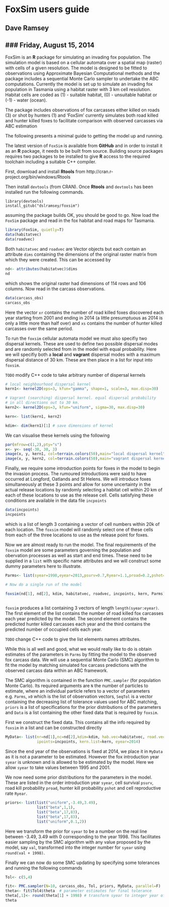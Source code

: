 %\VignetteEngine{knitr::knitr}
%\VignetteIndexEntry{foxsim_users_guide}


# FoxSim users guide

## Dave Ramsey
### Friday, August 15, 2014
-------------------------------------------

FoxSim is an **R** package for simulating an invading fox population. The simulation model is based on a cellular automata over a spatial map (raster) with cells of a given resolution.  The model is designed to be fitted to observations using Approximate Bayesian Computational methods and the package includes a sequential Monte Carlo sampler to undertake the ABC computations.  Currently the model is set up to simulate an invading fox population in Tasmania using a habitat raster with 3 km cell resolution.  Habitat cells are coded as (1) - suitable habitat, (0) - unsuitable habitat or (-1) - water (ocean).

The package includes observations of fox carcasses either killed on roads (3) or shot by hunters (1) and 'FoxSim' currently simulates both road killed and hunter killed foxes to facilitate comparison with observed carcasses via ABC estimation

The following presents a minimal guide to getting the model up and running.

The latest version of `FoxSim` is available from **GitHub** and in order to install it as an **R** package, it needs to be built from source.   Building source packages requires two packages to be installed to give **R** access to the required toolchain including a suitable C++ compiler.

First, download and install **Rtools** from http://cran.r-project.org/bin/windows/Rtools

Then install `devtools` (from CRAN).  Once **Rtools** and `devtools` has been installed run the following commands.

`library(devtools)`  
`install_gitub("dslramsey/foxsim")`

assuming the package builds OK, you should be good to go. Now load the `FoxSim` package and read in the fox habitat and road maps for Tasmania.

```r
library(FoxSim, quietly=T)
data(habitatvec)
data(roadvec)

```
Both `habitatvec` and `roadvec` are Vector objects but each contain an attribute `dims` containing the dimensions of the original raster matrix from which they were created.  This can be accessed by

```r
nd<- attributes(habitatvec)$dims
nd
```

which shows the original raster had dimensions of 114 rows and 106 columns.  Now read in the carcass observations.
```r
data(carcass_obs)
carcass_obs
```

Here the vector `xr` contains the number of road killed foxes discovered each year starting from 2001 and ending in 2014 (a little presumptuous as 2014 is only a little more than half over) and `xs` contains the number of hunter killed carcasses over the same period.


To run the `foxsim` cellular automata model we must also specifiy two dispersal kernels.  These are used to define two possible dispersal modes and are randomly selected from in the model with equal probability.  Here we will specifiy both a **local** and **vagrant** dispersal modes with a maximum dispersal distance of 30 km.  These are then place in a list for input into `foxsim`.

`TODO` modify C++ code to take arbitrary number of dispersal kernels

```r
# local neighbourhood dispersal kernel
kern1<- kernel2D(eps=3, kfun="gamma", shape=1, scale=3, max.disp=30)

# Vagrant (searching) dispersal kernel. equal dispersal probability  
# in all directions out to 30 km.
kern2<- kernel2D(eps=3, kfun="uniform", sigma=30, max.disp=30)

kern<- list(kern1, kern2)

kdim<- dim(kern1)[1] # save dimensions of kernel

```

We can visualise these kernels using the following 

```r
par(mfrow=c(1,2),pty="s")
x<- y<- seq(-30, 30, 3)
image(x, y, kern1, col=terrain.colors(50),main="local dispersal kernel")
image(x, y, kern2, col=terrain.colors(50),main="vagrant dispersal kernel")

```

Finally, we require some introduction points for foxes in the model to begin the invasion process.  The rumoured introductions were said to have occurred at Longford, Oatlands and St Helens.   We will introduce foxes simultaneously at these 3 points and allow for some uncertainty in the actual release locations by randomly selecting a habitat cell within 20 km of each of these locations to use as the release cell.  Cells satisfying these conditions are available in the data file `incpoints`

```r
data(incpoints)
incpoints
```

which is a list of length 3 containing a vector of cell numbers within 20k of each location.  The `foxsim` model will randomly select one of these cells from each of the three locations to use as the release point for foxes.

Now we are almost ready to run the model.  The final requirements of the `foxsim` model are some parameters governing the population and obervation processes as well as start and end times. These need to be supplied in a `list` with specific name attributes and we will construct some dummy parameters here to illustrate.

```r
Parms<- list(syear=1998,eyear=2013,psurv=0.7,Ryear=1.1,proad=0.2,pshot=0.1)

# Now do a single run of the model

foxsim(nd[1], nd[2], kdim, habitatvec, roadvec, incpoints, kern, Parms)
       
```

`foxsim` produces a list containing 3 vectors of length `length(syear:eyear)`.  The first element of the list contains the number of road killed fox carcasses each year predicted by the model.  The second element contains the predicted hunter killed carcasses each year and the third contains the predicted number of occupied cells each year.

`TODO`  change C++ code to give the list elements names attributes.

While this is all well and good, what we would really like to do is obtain estimates of the parameters in `Parms` by fitting the model to the observed fox carcass data.  We will use a sequential Monte Carlo (SMC) algorithm to fit the model by matching simulated fox carcass predictions with the observed carcass data within an ABC framework.

The SMC algorithm is contained in the function `PMC.sampler` (for population Monte Carlo).  Its required arguments are `N` the number of particles to estimate, where an individual particle refers to a vector of parameters e.g. `Parms`, `x0` which is the list of observation vectors, `SeqTol` is a vector containing the decreasing list of tolerance values used for ABC matching, `priors` is a list of specifications for the prior distributions of the parameters and `Data` is a list containing the other fixed data that is required by `foxsim`.

First we construct the fixed data.  This contains all the info required by `foxsim` in a list and can be constructed directly

```r
MyData<- list(nr=nd[1],nc=nd[2],kdim=kdim, hab.vec=habitatvec, road.vec=roadvec,  
              ipoints=incpoints, kern.list=kern, eyear=2014)

```

Since the end year of the observations is fixed at 2014, we place it in `MyData` as it is not a parameter to be estimated.  However the fox introduction year `syear` is unknown and is allowed to be estimated by the model.  Here we allow `syear` to take values between 1995 and 2001.

We now need some prior distributions for the parameters in the model.  These are listed in the order introduction year `syear`, cell survival `psurv`, road kill probability `proad`, hunter kill probability `pshot` and cell reproductive rate `Ryear`.


```r
priors<- list(list("uniform",-3.49,3.49),
              list("beta",1,1),
              list("beta",17,83),
              list("beta",17,83),
              list("uniform",0.1,2))
```

Here we transform the prior for `syear` to be a number on the real line between -3.49, 3.49 with 0 corresponding to the year 1998.  This facilitates easier sampling by the SMC algorithm with any value proposed by the model, say `val`, transformed into the integer number for `syear` using `round(val + 1998)`.

Finally we can now do some SMC updating by specifying some tolerances and running the following commands

```r
Tol<- c(5,4)

fit<- PMC.sampler(N=10, carcass_obs, Tol, priors, MyData, parallel=F)
theta<- fit$Tol4$theta  # parameter estimates for final tolerance
theta[,1]<- round(theta[1] + 1998) # transform syear to integer year of intro.
theta

```



